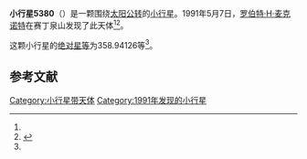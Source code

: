 {{Infobox planet
| bgcolour = #FFFFC0
| name = 5380 Sprigg
| symbol = 
| image = 
| caption = 
| discovery = yes
| discovery_ref = 
| discoverer = [[罗伯特·H·麦克诺特|罗伯特·H·麦克诺特]]
| discovery_site = [[赛丁泉山|赛丁泉山]] 
| discovered = 1991年5月7日
| designations = yes
| mp_name = 
| named_after = 
| alt_names = 1991 JT/ 1983 JN / 1983 LA1
| mp_category = [[主带小行星|主带小行星]]
| orbit_ref = <ref name="a">[http://ssd.jpl.nasa.gov/sbdb.cgi?sstr=5380 5380 Sprigg] {{Wayback|url=http://ssd.jpl.nasa.gov/sbdb.cgi?sstr=5380 |date=20201124020531 }}，小行星數據庫瀏覽器（JPL Small-Body Database Browser）－[[美国国家航空航天局|美国国家航空航天局]]喷气推进实验室</ref>
| epoch = 2456400.5 (2013年4月18日更新)
| aphelion = {{convert|3.1244765|AU|km|3|abbr=on|lk=out}}
| perihelion = {{convert|2.0308907|AU|km|3|abbr=on}}
| semimajor = {{convert|2.5776836|AU|km|3|abbr=on}}
| eccentricity = 0.2121257
| period = 1511.62071 [[日|日]]<br />4.14[[儒略年|儒略年]]
| avg_speed = 
| inclination = 9.30772
| asc_node = 242.40472
| mean_anomaly = 
| arg_peri = 358.94126
| satellites = 
| physical_characteristics = yes
| dimensions = 
| mass = 
| density = 
| surface_grav = 
| escape_velocity = 
| sidereal_day = 
| axial_tilt = 
| pole_ecliptic_lat = 
| pole_ecliptic_lon = 
| albedo = 
| temperatures= 
| temp_name1 = 
| mean_temp_1 = 
| max_temp_1 = 
| temp_name2 = 
| max_temp_2 = 
| spectral_type = 
| abs_magnitude = 358.94126
}}

'''小行星5380'''（{{lang-en|5380 Sprigg}}）是一颗围绕[[太阳|太阳]][[公转|公转]]的[[小行星|小行星]]。1991年5月7日，[[罗伯特·H·麦克诺特|罗伯特·H·麦克诺特]]在赛丁泉山发现了此天体<ref name="a" /><ref>{{cite news|title=小行星列表|url=http://cfa-www.harvard.edu/iau/lists/NumberedMPs.txt|accessdate=2013-07-08|newspaper=哈佛大学|archive-date=2008-05-17|archive-url=https://web.archive.org/web/20080517010638/http://cfa-www.harvard.edu/iau/lists/NumberedMPs.txt|dead-url=no}}</ref>。

这颗小行星的[[绝对星等|绝对星等]]为358.94126等<ref name="a" />。

==参考文献==
{{reflist}}
{{Minor Planet Number|[[小行星5379|小行星5379]]|[[小行星5381|小行星5381]]}}

{{小天体}}

[[Category:小行星带天体|Category:小行星带天体]]
[[Category:1991年发现的小行星|Category:1991年发现的小行星]]

{{asteroid-stub}}